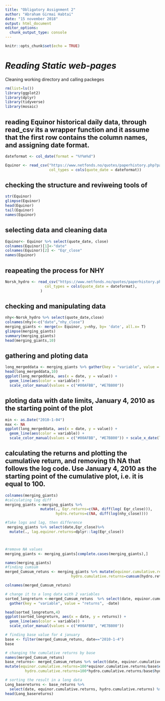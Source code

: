 ---
title: "Obligatory Assignment 2"
author: "Abraham Girmai Habtai"
date: "15 november 2018"
output: html_document
editor_options: 
  chunk_output_type: console
---

```{r setup, include=TRUE}
knitr::opts_chunk$set(echo = TRUE)
```

# **_Reading Static web-pages_**

Cleaning working directory and calling packeges

```{r, message=FALSE}
rm(list=ls())
library(ggplot2)
library(dplyr)
library(tidyverse)
library(mosaic)
```

## reading Equinor historical daily data, through read_csv its a wrapper function and it assume that the first row contains the column names, and assigning date format.


```{r}
dateformat <- col_date(format = "%Y%m%d")

Equinor <- read_csv("https://www.netfonds.no/quotes/paperhistory.php?paper=EQNR.OSE&csv_format=csv", 
                    col_types = cols(quote_date = dateformat))
```

## checking the structure and reviweing tools of
```{r}
str(Equinor)
glimpse(Equinor)
head(Equinor)
tail(Equinor)
names(Equinor)

```

## selecting data and cleaning data
```{r}
Equinor<- Equinor %>% select(quote_date, close) 
colnames(Equinor)[1]<-"date"
colnames(Equinor)[2] <- "Eqr_close"              
names(Equinor)

```

## reapeating the process for NHY
```{r, message=FALSE}
Norsk_hydro <- read_csv("https://www.netfonds.no/quotes/paperhistory.php?paper=NHY.OSE&csv_format=csv",
                  col_types = cols(quote_date = dateformat),
                )
```

## checking and manipulating data

```{r}
nhy<-Norsk_hydro %>% select(quote_date,close)
colnames(nhy)<-c("date","nhy_close")
merging_giants <- merge(x= Equinor, y=nhy, by= 'date', all.x= T)
glimpse(merging_giants)
summary(merging_giants)
head(merging_giants,10)
```

## gathering and ploting data
```{r}
long_mergeddata <- merging_giants %>% gather(key = "variable", value = "value", -date)
head(long_mergeddata,10)
ggplot(long_mergeddata, aes(x = date, y = value)) + 
  geom_line(aes(color = variable)) +
  scale_color_manual(values = c("#00AFBB", "#E7B800")) 
```

## ploting data with date limits, January 4, 2010 as the starting point of the plot

```{r message = FALSE}
min <- as.Date("2010-1-04")
max <- NA
ggplot(long_mergeddata, aes(x = date, y = value)) + 
  geom_line(aes(color = variable)) +
  scale_color_manual(values = c("#00AFBB", "#E7B800")) + scale_x_date(limits = c(min, max))

```

## calculating the returns and plotting the cumulative return, and removing th NA that follows the log code. Use January 4, 2010 as the starting point of the cumulative plot, i.e. it is equal to 100.

```{r }
colnames(merging_giants)
#calculating log diff
merging_giants <-merging_giants %>% 
                mutate(., Eqr.returns=c(NA, diff(log( Eqr_close))),
                       hydro.returns=c(NA, diff(log(nhy_close))))

#Take logs and lag, then difference
 merging_giants %>% select(date,Eqr_close)%>% 
  mutate(., lag.equinor.returns=dplyr::lag(Eqr_close))



#remove NA values
merging_giants <- merging_giants[complete.cases(merging_giants),]

names(merging_giants)
#finding cumsum
merged_Cumsum_retuns <- merging_giants %>% mutate(equinor.cumulative.returns=cumsum(Eqr.returns),
                              hydro.cumulative.returns=cumsum(hydro.returns))

colnames(merged_Cumsum_retuns)

# change it to a long data with 2 variables
sorted_longreturn <-merged_Cumsum_retuns  %>% select(date, equinor.cumulative.returns, hydro.cumulative.returns) %>% 
  gather(key = "variable", value = "returns", -date)

head(sorted_longreturn,4)
ggplot(sorted_longreturn, aes(x = date, y = returns)) + 
  geom_line(aes(color = variable)) +
  scale_color_manual(values = c("#00AFBB", "#E7B800"))

# finding base value for 4 january
base <- filter(merged_Cumsum_retuns, date=="2010-1-4")
base

# changing the cumulative returns by base
names(merged_Cumsum_retuns)
base_returns<- merged_Cumsum_retuns %>% select(date, equinor.cumulative.returns, hydro.cumulative.returns) %>%
mutate(equinor.cumulative.returns=100*equinor.cumulative.returns/base$equinor.cumulative.returns,
         hydro.cumulative.returns=100*hydro.cumulative.returns/base$hydro.cumulative.returns)

# sorting the result in a long data
Long_basereturns <- base_returns %>% 
  select(date, equinor.cumulative.returns, hydro.cumulative.returns) %>% gather(key = "variable", value = "returns", -date)
head(Long_basereturns)
```

